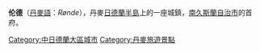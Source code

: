 {{Infobox settlement
| official_name   = 伦德
| native_name     = Rønde
| settlement_type = 首府
| image_skyline   = Rønde Hovedgade.JPG
| coordinates     = {{coord|56|18|02|N|10|28|40|E|display=inline}}
| subdivision_type  = 國家
| subdivision_name  = {{flag|Denmark}}
| subdivision_type1 = 大區
| subdivision_name1 = [[中日德蘭大區|中日德蘭大區]]
| subdivision_type2 = 自治市
| subdivision_name2 = [[南久斯蘭自治市|南久斯蘭自治市]]
| population      = 3,030人
| timezone        = [[UTC+01:00|UTC+01:00]]
| postal_code     = 8410
}}

'''伦德'''（[[丹麥語|丹麥語]]：''Rønde''），丹麥[[日德蘭半島|日德蘭半島]]上的一座城鎮，[[南久斯蘭自治市|南久斯蘭自治市]]的首府。

[[Category:中日德蘭大區城市|Category:中日德蘭大區城市]]
[[Category:丹麥旅遊景點|Category:丹麥旅遊景點]]